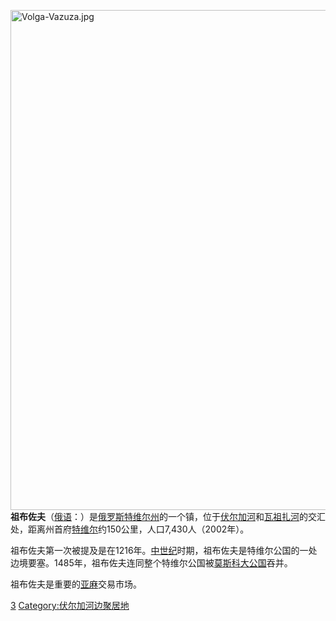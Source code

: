 [[File:Volga-Vazuza.jpg|800px]]
'''祖布佐夫'''（[[俄语|俄语]]：'''{{lang|ru|Зубцо́в}}'''）是[[俄罗斯|俄罗斯]][[特维尔州|特维尔州]]的一个镇，位于[[伏尔加河|伏尔加河]]和[[瓦祖扎河|瓦祖扎河]]的交汇处，距离州首府[[特维尔|特维尔]]约150公里，人口7,430人（2002年）。

祖布佐夫第一次被提及是在1216年。[[中世纪|中世纪]]时期，祖布佐夫是特维尔公国的一处边境要塞。1485年，祖布佐夫连同整个特维尔公国被[[莫斯科大公国|莫斯科大公国]]吞并。

祖布佐夫是重要的[[亚麻|亚麻]]交易市场。

{{特维尔州城市}}
{{Russia-geo-stub}}

[[Category:特维尔州城市|З]]
[[Category:伏尔加河边聚居地|Category:伏尔加河边聚居地]]